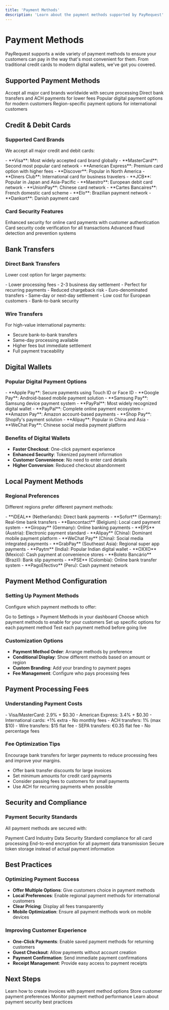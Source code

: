 ```yaml
---
title: 'Payment Methods'
description: 'Learn about the payment methods supported by PayRequest'
---
```


# Payment Methods

PayRequest supports a wide variety of payment methods to ensure your customers can pay in the way that's most convenient for them. From traditional credit cards to modern digital wallets, we've got you covered.

## Supported Payment Methods

<CardGroup cols={2}>
  <Card title="Credit & Debit Cards" icon="credit-card">
    Accept all major card brands worldwide with secure processing
  </Card>
  <Card title="Bank Transfers" icon="building-columns">
    Direct bank transfers and ACH payments for lower fees
  </Card>
  <Card title="Digital Wallets" icon="wallet">
    Popular digital payment options for modern customers
  </Card>
  <Card title="Local Payment Methods" icon="globe">
    Region-specific payment options for international customers
  </Card>
</CardGroup>

## Credit & Debit Cards

### Supported Card Brands
We accept all major credit and debit cards:

<Tabs>
  <Tab title="Major Brands">
    - **Visa**: Most widely accepted card brand globally
    - **MasterCard**: Second most popular card network
    - **American Express**: Premium card option with higher fees
    - **Discover**: Popular in North America
    - **Diners Club**: International card for business travelers
    - **JCB**: Popular in Japan and Asia-Pacific
  </Tab>
  <Tab title="Regional Cards">
    - **Maestro**: European debit card network
    - **UnionPay**: Chinese card network
    - **Cartes Bancaires**: French domestic card scheme
    - **Elo**: Brazilian payment network
    - **Dankort**: Danish payment card
  </Tab>
</Tabs>

### Card Security Features
<AccordionGroup>
  <Accordion title="3D Secure Authentication" icon="shield-check">
    Enhanced security for online card payments with customer authentication
  </Accordion>
  <Accordion title="CVV Verification" icon="key">
    Card security code verification for all transactions
  </Accordion>
  <Accordion title="Fraud Prevention" icon="eye">
    Advanced fraud detection and prevention systems
  </Accordion>
</AccordionGroup>

## Bank Transfers

### Direct Bank Transfers
Lower cost option for larger payments:

<CardGroup cols={2}>
  <Card title="ACH Transfers (US)" icon="building-columns">
    - Lower processing fees
    - 2-3 business day settlement
    - Perfect for recurring payments
    - Reduced chargeback risk
  </Card>
  <Card title="SEPA Transfers (Europe)" icon="euro-sign">
    - Euro-denominated transfers
    - Same-day or next-day settlement
    - Low cost for European customers
    - Bank-to-bank security
  </Card>
</CardGroup>

### Wire Transfers
For high-value international payments:
- Secure bank-to-bank transfers
- Same-day processing available
- Higher fees but immediate settlement
- Full payment traceability

## Digital Wallets

### Popular Digital Payment Options

<Tabs>
  <Tab title="Mobile Wallets">
    - **Apple Pay**: Secure payments using Touch ID or Face ID
    - **Google Pay**: Android-based mobile payment solution
    - **Samsung Pay**: Samsung device payment system
    - **PayPal**: Most widely recognized digital wallet
  </Tab>
  <Tab title="Online Wallets">
    - **PayPal**: Complete online payment ecosystem
    - **Amazon Pay**: Amazon account-based payments
    - **Shop Pay**: Shopify's payment solution
    - **Alipay**: Popular in China and Asia
    - **WeChat Pay**: Chinese social media payment platform
  </Tab>
</Tabs>

### Benefits of Digital Wallets
- **Faster Checkout**: One-click payment experience
- **Enhanced Security**: Tokenized payment information
- **Customer Convenience**: No need to enter card details
- **Higher Conversion**: Reduced checkout abandonment

## Local Payment Methods

### Regional Preferences
Different regions prefer different payment methods:

<AccordionGroup>
  <Accordion title="Europe" icon="flag">
    - **iDEAL** (Netherlands): Direct bank payments
    - **Sofort** (Germany): Real-time bank transfers  
    - **Bancontact** (Belgium): Local card payment system
    - **Giropay** (Germany): Online banking payments
    - **EPS** (Austria): Electronic payment standard
  </Accordion>
  <Accordion title="Asia-Pacific" icon="flag">
    - **Alipay** (China): Dominant mobile payment platform
    - **WeChat Pay** (China): Social media integrated payments
    - **GrabPay** (Southeast Asia): Regional super app payments
    - **Paytm** (India): Popular Indian digital wallet
  </Accordion>
  <Accordion title="Latin America" icon="flag">
    - **OXXO** (Mexico): Cash payment at convenience stores
    - **Boleto Bancário** (Brazil): Bank slip payments
    - **PSE** (Colombia): Online bank transfer system
    - **PagoEfectivo** (Peru): Cash payment network
  </Accordion>
</AccordionGroup>

## Payment Method Configuration

### Setting Up Payment Methods
Configure which payment methods to offer:

<Steps>
  <Step title="Access Payment Settings">
    Go to Settings > Payment Methods in your dashboard
  </Step>
  <Step title="Select Methods">
    Choose which payment methods to enable for your customers
  </Step>
  <Step title="Configure Options">
    Set up specific options for each payment method
  </Step>
  <Step title="Test Integration">
    Test each payment method before going live
  </Step>
</Steps>

### Customization Options
- **Payment Method Order**: Arrange methods by preference
- **Conditional Display**: Show different methods based on amount or region
- **Custom Branding**: Add your branding to payment pages
- **Fee Management**: Configure who pays processing fees

## Payment Processing Fees

### Understanding Payment Costs

<CardGroup cols={2}>
  <Card title="Card Payments" icon="credit-card">
    - Visa/MasterCard: 2.9% + $0.30
    - American Express: 3.4% + $0.30
    - International cards: +1% extra
    - No monthly fees
  </Card>
  <Card title="Bank Transfers" icon="building-columns">
    - ACH transfers: 1% (max $10)
    - Wire transfers: $15 flat fee
    - SEPA transfers: €0.35 flat fee
    - No percentage fees
  </Card>
</CardGroup>

### Fee Optimization Tips
<Tip>
  Encourage bank transfers for larger payments to reduce processing fees and improve your margins.
</Tip>

- Offer bank transfer discounts for large invoices
- Set minimum amounts for credit card payments
- Consider passing fees to customers for small payments
- Use ACH for recurring payments when possible

## Security and Compliance

### Payment Security Standards
All payment methods are secured with:

<AccordionGroup>
  <Accordion title="PCI DSS Compliance" icon="shield-check">
    Payment Card Industry Data Security Standard compliance for all card processing
  </Accordion>
  <Accordion title="Encryption" icon="lock">
    End-to-end encryption for all payment data transmission
  </Accordion>
  <Accordion title="Tokenization" icon="key">
    Secure token storage instead of actual payment information
  </Accordion>
</AccordionGroup>

## Best Practices

### Optimizing Payment Success
- **Offer Multiple Options**: Give customers choice in payment methods
- **Local Preferences**: Enable regional payment methods for international customers
- **Clear Pricing**: Display all fees transparently
- **Mobile Optimization**: Ensure all payment methods work on mobile devices

### Improving Customer Experience
- **One-Click Payments**: Enable saved payment methods for returning customers
- **Guest Checkout**: Allow payments without account creation
- **Payment Confirmation**: Send immediate payment confirmations
- **Receipt Management**: Provide easy access to payment receipts

## Next Steps

<CardGroup cols={2}>
  <Card
    title="Creating Invoices"
    icon="file-invoice"
    href="/essentials/creating-invoices"
  >
    Learn how to create invoices with payment method options
  </Card>
  <Card
    title="Customer Management"
    icon="users"
    href="/essentials/customer-management"
  >
    Store customer payment preferences
  </Card>
  <Card
    title="Payment Tracking"
    icon="chart-line"
    href="/essentials/tracking-payments"
  >
    Monitor payment method performance
  </Card>
  <Card
    title="Security"
    icon="shield"
    href="/essentials/security"
  >
    Learn about payment security best practices
  </Card>
</CardGroup>